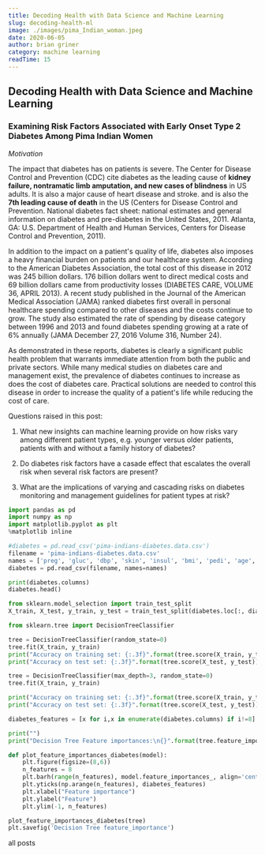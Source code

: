 ```yaml
---
title: Decoding Health with Data Science and Machine Learning
slug: decoding-health-ml
image: ./images/pima_Indian_woman.jpeg
date: 2020-06-05
author: brian griner
category: machine learning
readTime: 15
---
```



## Decoding Health with Data Science and Machine Learning

### Examining Risk Factors Associated with Early Onset Type 2 Diabetes Among Pima Indian Women

_Motivation_

The impact that diabetes has on patients is severe. The Center for Disease Control and Prevention (CDC) cite diabetes as the leading cause of **kidney failure, nontramatic limb amputation, and new cases of blindness** in US adults. It is also a major cause of heart disease and stroke. and is also the **7th leading cause of death** in the US (Centers for Disease Control and Prevention. National diabetes fact sheet: national estimates and general information on diabetes and pre-diabetes in the United States, 2011. Atlanta, GA: U.S. Department of Health and Human Services, Centers for Disease Control and Prevention, 2011).

In addition to the impact on a patient's quality of life, diabetes also imposes a heavy financial burden on patients and our healthcare system. According to the American Diabetes Association, the total cost of this disease in 2012 was 245 billion dollars. 176 billion dollars went to direct medical costs and 69 billion dollars came from productivity losses (DIABETES CARE, VOLUME 36, APRIL 2013). A recent study published in the Journal of the American Medical Association (JAMA) ranked diabetes first overall in personal healthcare spending compared to other diseases and the costs continue to grow. The study also estimated the rate of spending by disease category between 1996 and 2013 and found diabetes spending growing at a rate of 6% annually (JAMA December 27, 2016 Volume 316, Number 24).

As demonstrated in these reports, diabetes is clearly a significant public health problem that warrants immediate attention from both the public and private sectors. While many medical studies on diabetes care and management exist, the prevalence of diabetes continues to increase as does the cost of diabetes care. Practical solutions are needed to control this disease in order to increase the quality of a patient's life while reducing the cost of care.

Questions raised in this post:

1. What new insights can machine learning provide on how risks vary among different patient types, e.g. younger versus older patients, patients with and without a family history of diabetes?

2. Do diabetes risk factors have a casade effect that escalates the overall risk when several risk factors are present?

3. What are the implications of varying and cascading risks on diabetes monitoring and management guidelines for patient types at risk?

```python
import pandas as pd
import numpy as np
import matplotlib.pyplot as plt
%matplotlib inline

#diabetes = pd.read_csv('pima-indians-diabetes.data.csv')
filename = 'pima-indians-diabetes.data.csv'
names = ['preg', 'gluc', 'dbp', 'skin', 'insul', 'bmi', 'pedi', 'age', 'class']
diabetes = pd.read_csv(filename, names=names)

print(diabetes.columns)
diabetes.head()

from sklearn.model_selection import train_test_split
X_train, X_test, y_train, y_test = train_test_split(diabetes.loc[:, diabetes.columns != 'class'], diabetes['class'], stratify=diabetes['class'], random_state=66)

from sklearn.tree import DecisionTreeClassifier

tree = DecisionTreeClassifier(random_state=0)
tree.fit(X_train, y_train)
print("Accuracy on training set: {:.3f}".format(tree.score(X_train, y_train)))
print("Accuracy on test set: {:.3f}".format(tree.score(X_test, y_test)))

tree = DecisionTreeClassifier(max_depth=3, random_state=0)
tree.fit(X_train, y_train)

print("Accuracy on training set: {:.3f}".format(tree.score(X_train, y_train)))
print("Accuracy on test set: {:.3f}".format(tree.score(X_test, y_test)))

diabetes_features = [x for i,x in enumerate(diabetes.columns) if i!=8]

print("")
print("Decision Tree Feature importances:\n{}".format(tree.feature_importances_))

def plot_feature_importances_diabetes(model):
    plt.figure(figsize=(8,6))
    n_features = 8
    plt.barh(range(n_features), model.feature_importances_, align='center')
    plt.yticks(np.arange(n_features), diabetes_features)
    plt.xlabel("Feature importance")
    plt.ylabel("Feature")
    plt.ylim(-1, n_features)

plot_feature_importances_diabetes(tree)
plt.savefig('Decision Tree feature_importance')
```

<Link to="/posts" className="btn center-btn">
  all posts
</Link>
